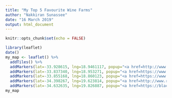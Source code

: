 ```yaml
---
title: "My Top 5 Favourite Wine Farms"
author: "Nakkiran Sunassee"
date: "16 March 2019"
output: html_document
---
```


```r
knitr::opts_chunk$set(echo = FALSE)
```

```r
library(leaflet)
date()
my_map <- leaflet() %>% 
  addTiles() %>%
  addMarkers(lat=-33.928615, lng=18.9461117, popup="<a href=http://www.oldenburgvineyards.com/>Oldenburg Vineyards</a>") %>%
  addMarkers(lat=-33.837340, lng=18.953271, popup="<a href=https://www.vnl.co.za/>Vrede en Lust</a>") %>%
  addMarkers(lat=-33.855168, lng=18.860123, popup="<a href=https://www.kanonkop.co.za/>Kanonkop</a>") %>%
  addMarkers(lat=-34.398267, lng=19.623814, popup="<a href=http://www.rakawine.co.za/>Raka Wines</a>") %>%
  addMarkers(lat=-34.632635, lng=19.826887, popup="<a href=https://blackoystercatcher.co.za/>Black Oystercatcher</a>")
my_map
```